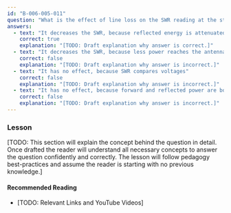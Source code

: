 ```yaml
---
id: "B-006-005-011"
question: "What is the effect of line loss on the SWR reading at the station?"
answers:
  - text: "It decreases the SWR, because reflected energy is attenuated"
    correct: true
    explanation: "[TODO: Draft explanation why answer is correct.]"
  - text: "It decreases the SWR, because less power reaches the antenna"
    correct: false
    explanation: "[TODO: Draft explanation why answer is incorrect.]"
  - text: "It has no effect, because SWR compares voltages"
    correct: false
    explanation: "[TODO: Draft explanation why answer is incorrect.]"
  - text: "It has no effect, because forward and reflected power are both affected"
    correct: false
    explanation: "[TODO: Draft explanation why answer is incorrect.]"
---
```


### Lesson

[TODO: This section will explain the concept behind the question in detail. Once drafted the reader will understand all necessary concepts to answer the question confidently and correctly. The lesson will follow pedagogy best-practices and assume the reader is starting with no previous knowledge.]

#### Recommended Reading

- [TODO: Relevant Links and YouTube Videos]
